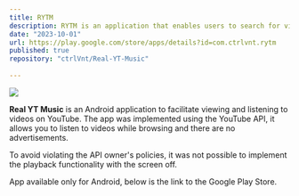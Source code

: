 ```yaml
---
title: RYTM
description: RYTM is an application that enables users to search for videos and play them without initial advertisements. Additionally, users can listen to the video in a compact window, facilitating simultaneous navigation across other applications.
date: "2023-10-01"
url: https://play.google.com/store/apps/details?id=com.ctrlvnt.rytm
published: true
repository: "ctrlVnt/Real-YT-Music"
  
---
```



[![](https://riccardoventurini.dev/RYTMCover.png)](https://play.google.com/store/apps/details?id=com.ctrlvnt.rytm)

**Real YT Music** is an Android application to facilitate viewing and listening to videos on YouTube. The app was implemented using the YouTube API, it allows you to listen to videos while browsing and there are no advertisements.

To avoid violating the API owner's policies, it was not possible to implement the playback functionality with the screen off.

 App available only for Android, below is the link to the Google Play Store.
